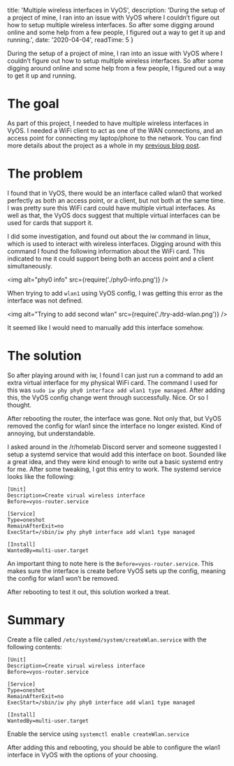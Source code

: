 
  title: 'Multiple wireless interfaces in VyOS',
  description: 'During the setup of a project of mine, I ran into an issue with VyOS where I couldn’t figure out how to setup multiple wireless interfaces. So after some digging around online and some help from a few people, I figured out a way to get it up and running.',
  date: '2020-04-04',
  readTime: 5
}


During the setup of a project of mine, I ran into an issue with VyOS where I couldn’t figure out how to setup multiple wireless interfaces. So after some digging around online and some help from a few people, I figured out a way to get it up and running.

# The goal
As part of this project, I needed to have multiple wireless interfaces in VyOS. I needed a WiFi client to act as one of the WAN connections, and an access point for connecting my laptop/phone to the network. You can find more details about the project as a whole in my [previous blog post](/posts/homelab-in-your-pocket).

# The problem
I found that in VyOS, there would be an interface called wlan0 that worked perfectly as both an access point, or a client, but not both at the same time. I was pretty sure this WiFi card could have multiple virtual interfaces. As well as that, the VyOS docs suggest that multiple virtual interfaces can be used for cards that support it.

I did some investigation, and found out about the iw command in linux, which is used to interact with wireless interfaces. Digging around with this command I found the following information about the WiFi card. This indicated to me it could support being both an access point and a client simultaneously.

<img alt="phy0 info" src={require('./phy0-info.png')} />

When trying to add `wlan1` using VyOS config, I was getting this error as the interface was not defined.

<img alt="Trying to add second wlan" src={require('./try-add-wlan.png')} />

It seemed like I would need to manually add this interface somehow.

# The solution

So after playing around with iw, I found I can just run a command to add an extra virtual interface for my physical WiFi card. The command I used for this was `sudo iw phy phy0 interface add wlan1 type managed`.
After adding this, the VyOS config change went through successfully. Nice. Or so I thought.

After rebooting the router, the interface was gone. Not only that, but VyOS removed the config for wlan1 since the interface no longer existed. Kind of annoying, but understandable.

I asked around in the /r/homelab Discord server and someone suggested I setup a systemd service that would add this interface on boot. Sounded like a great idea, and they were kind enough to write out a basic systemd entry for me. After some tweaking, I got this entry to work. The systemd service looks like the following:

```
[Unit]
Description=Create virual wireless interface
Before=vyos-router.service

[Service]
Type=oneshot
RemainAfterExit=no
ExecStart=/sbin/iw phy phy0 interface add wlan1 type managed

[Install]
WantedBy=multi-user.target
```

An important thing to note here is the `Before=vyos-router.service`. This makes sure the interface is create before VyOS sets up the config, meaning the config for wlan1 won’t be removed.

After rebooting to test it out, this solution worked a treat.

# Summary

Create a file called `/etc/systemd/system/createWlan.service` with the following contents:

```
[Unit]
Description=Create virual wireless interface
Before=vyos-router.service

[Service]
Type=oneshot
RemainAfterExit=no
ExecStart=/sbin/iw phy phy0 interface add wlan1 type managed

[Install]
WantedBy=multi-user.target
```

Enable the service using `systemctl enable createWlan.service`

After adding this and rebooting, you should be able to configure the wlan1 interface in VyOS with the options of your choosing.
